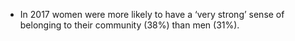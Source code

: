 * In 2017 women were more likely to have a ‘very strong’ sense of belonging to their community (38%) than men (31%).
